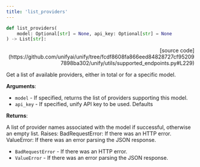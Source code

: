 ```yaml
---
title: 'list_providers'
---
```


```python
def list_providers(
    model: Optional[str] = None, api_key: Optional[str] = None
) -> List[str]:
```

<p align="right">[source code](https://github.com/unifyai/unify/tree/fcdf8608fa866eed84828727cf952097898ba302/unify/utils/supported_endpoints.py#L229)</p>

Get a list of available providers, either in total or for a specific model.

**Arguments**:

- `model` - If specified, returns the list of providers supporting this model.
- `api_key` - If specified, unify API key to be used. Defaults



**Returns**:

A list of provider names associated with the model if successful, otherwise an
empty list.
Raises:
BadRequestError: If there was an HTTP error.
ValueError: If there was an error parsing the JSON response.
- `BadRequestError` - If there was an HTTP error.
- `ValueError` - If there was an error parsing the JSON response.